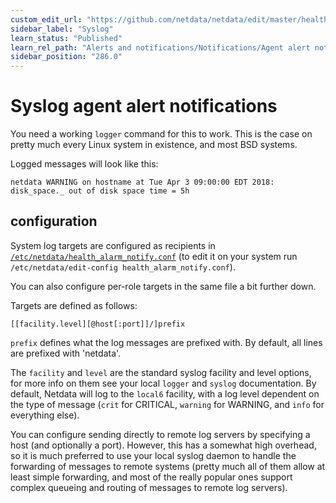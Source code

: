 ```yaml
---
custom_edit_url: "https://github.com/netdata/netdata/edit/master/health/notifications/syslog/README.md"
sidebar_label: "Syslog"
learn_status: "Published"
learn_rel_path: "Alerts and notifications/Notifications/Agent alert notifications"
sidebar_position: "286.0"
---
```



# Syslog agent alert notifications

You need a working `logger` command for this to work.  This is the case on pretty much every Linux system in existence, and most BSD systems.

Logged messages will look like this:

```
netdata WARNING on hostname at Tue Apr 3 09:00:00 EDT 2018: disk_space._ out of disk space time = 5h
```

## configuration

System log targets are configured as recipients in [`/etc/netdata/health_alarm_notify.conf`](https://github.com/netdata/netdata/blob/36bedc044584dea791fd29455bdcd287c3306cb2/conf.d/health_alarm_notify.conf#L534) (to edit it on your system run `/etc/netdata/edit-config health_alarm_notify.conf`).

You can also configure per-role targets in the same file a bit further down.

Targets are defined as follows:

```
[[facility.level][@host[:port]]/]prefix
```

`prefix` defines what the log messages are prefixed with.  By default, all lines are prefixed with 'netdata'.

The `facility` and `level` are the standard syslog facility and level options, for more info on them see your local `logger` and `syslog` documentation.  By default, Netdata will log to the `local6` facility, with a log level dependent on the type of message (`crit` for CRITICAL, `warning` for WARNING, and `info` for everything else).

You can configure sending directly to remote log servers by specifying a host (and optionally a port).  However, this has a somewhat high overhead, so it is much preferred to use your local syslog daemon to handle the forwarding of messages to remote systems (pretty much all of them allow at least simple forwarding, and most of the really popular ones support complex queueing and routing of messages to remote log servers).


